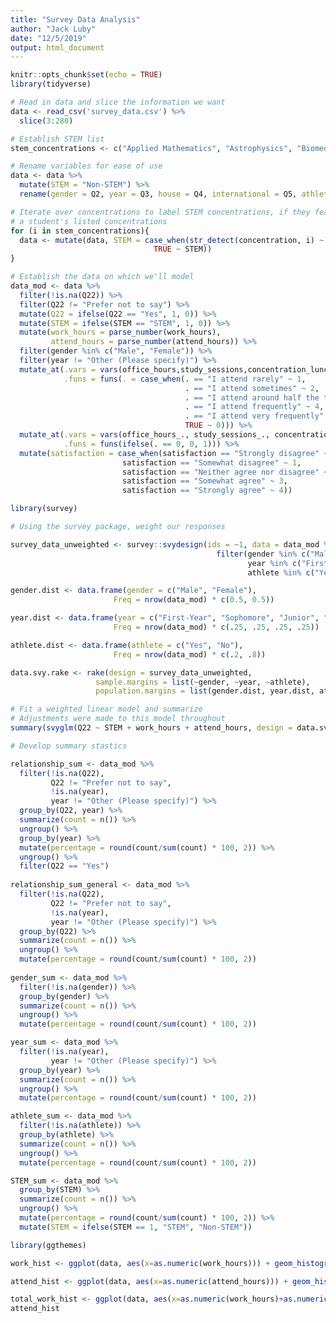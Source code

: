 ```yaml
---
title: "Survey Data Analysis"
author: "Jack Luby"
date: "12/5/2019"
output: html_document
---
```


```r
knitr::opts_chunk$set(echo = TRUE)
library(tidyverse)
```

```r
# Read in data and slice the information we want
data <- read_csv('survey_data.csv') %>% 
  slice(3:280)
```

```r
# Establish STEM list
stem_concentrations <- c("Applied Mathematics", "Astrophysics", "Biomedical Engineering", "Chemical and Physical Biology", "Chemistry", "Chemistry and Physics", "Computer Science", "Earth and Planetary Sciences", "Electrical Engineering", "Environmental Science and Engineering", "Environmental Science and Public Policy", "Human Developmental and Regenerative Biology", "Human Evolutionary Biology", "Integrative Biology", "Mathematics", "Mechanical Engineering", "Molecular and Cellular Biology", "Neuroscience", "Physics", "Statistics")

# Rename variables for ease of use
data <- data %>% 
  mutate(STEM = "Non-STEM") %>% 
  rename(gender = Q2, year = Q3, house = Q4, international = Q5, athlete = Q6, work_hours = Q9, attend_hours = Q10, concentration = Q11, honors = Q13, office_hours = Q15, study_sessions = Q16, concentration_lunches = Q17, social_events = Q18, other_concentration_social = Q19, satisfaction = Q20)

# Iterate over concentrations to label STEM concentrations, if they feature anywhere in
# a student's listed concentrations
for (i in stem_concentrations){
  data <- mutate(data, STEM = case_when(str_detect(concentration, i) ~ "STEM",
                                TRUE ~ STEM))
}

# Establish the data on which we'll model
data_mod <- data %>% 
  filter(!is.na(Q22)) %>% 
  filter(Q22 != "Prefer not to say") %>% 
  mutate(Q22 = ifelse(Q22 == "Yes", 1, 0)) %>% 
  mutate(STEM = ifelse(STEM == "STEM", 1, 0)) %>% 
  mutate(work_hours = parse_number(work_hours),
         attend_hours = parse_number(attend_hours)) %>% 
  filter(gender %in% c("Male", "Female")) %>% 
  filter(year != "Other (Please specify)") %>% 
  mutate_at(.vars = vars(office_hours,study_sessions,concentration_lunches,social_events), 
            .funs = funs(. = case_when(. == "I attend rarely" ~ 1,
                                       . == "I attend sometimes" ~ 2,
                                       . == "I attend around half the time" ~ 3,
                                       . == "I attend frequently" ~ 4,
                                       . == "I attend very frequently" ~ 5,
                                       TRUE ~ 0))) %>% 
  mutate_at(.vars = vars(office_hours_., study_sessions_., concentration_lunches_., social_events_.), 
            .funs = funs(ifelse(. == 0, 0, 1))) %>% 
  mutate(satisfaction = case_when(satisfaction == "Strongly disagree" ~ 0,
                         satisfaction == "Somewhat disagree" ~ 1,
                         satisfaction == "Neither agree nor disagree" ~ 2,
                         satisfaction == "Somewhat agree" ~ 3,
                         satisfaction == "Strongly agree" ~ 4))
```

```r
library(survey)

# Using the survey package, weight our responses

survey_data_unweighted <- survey::svydesign(ids = ~1, data = data_mod %>% 
                                              filter(gender %in% c("Male", "Female"),
                                                     year %in% c("First-Year", "Sophomore", "Junior", "Senior"),
                                                     athlete %in% c("Yes", "No")))

gender.dist <- data.frame(gender = c("Male", "Female"),
                       Freq = nrow(data_mod) * c(0.5, 0.5))

year.dist <- data.frame(year = c("First-Year", "Sophomore", "Junior", "Senior"),
                       Freq = nrow(data_mod) * c(.25, .25, .25, .25))

athlete.dist <- data.frame(athlete = c("Yes", "No"),
                       Freq = nrow(data_mod) * c(.2, .8))

data.svy.rake <- rake(design = survey_data_unweighted,
                   sample.margins = list(~gender, ~year, ~athlete),
                   population.margins = list(gender.dist, year.dist, athlete.dist))

# Fit a weighted linear model and summarize
# Adjustments were made to this model throughout
summary(svyglm(Q22 ~ STEM + work_hours + attend_hours, design = data.svy.rake))
```

```r
# Develop summary stastics

relationship_sum <- data_mod %>% 
  filter(!is.na(Q22),
         Q22 != "Prefer not to say",
         !is.na(year),
         year != "Other (Please specify)") %>% 
  group_by(Q22, year) %>% 
  summarize(count = n()) %>%
  ungroup() %>% 
  group_by(year) %>% 
  mutate(percentage = round(count/sum(count) * 100, 2)) %>% 
  ungroup() %>% 
  filter(Q22 == "Yes")
  
relationship_sum_general <- data_mod %>% 
  filter(!is.na(Q22),
         Q22 != "Prefer not to say",
         !is.na(year),
         year != "Other (Please specify)") %>% 
  group_by(Q22) %>% 
  summarize(count = n()) %>% 
  ungroup() %>% 
  mutate(percentage = round(count/sum(count) * 100, 2))
  
gender_sum <- data_mod %>% 
  filter(!is.na(gender)) %>% 
  group_by(gender) %>% 
  summarize(count = n()) %>% 
  ungroup() %>% 
  mutate(percentage = round(count/sum(count) * 100, 2))

year_sum <- data_mod %>% 
  filter(!is.na(year),
         year != "Other (Please specify)") %>% 
  group_by(year) %>% 
  summarize(count = n()) %>% 
  ungroup() %>% 
  mutate(percentage = round(count/sum(count) * 100, 2))

athlete_sum <- data_mod %>% 
  filter(!is.na(athlete)) %>% 
  group_by(athlete) %>% 
  summarize(count = n()) %>% 
  ungroup() %>% 
  mutate(percentage = round(count/sum(count) * 100, 2))

STEM_sum <- data_mod %>%
  group_by(STEM) %>% 
  summarize(count = n()) %>% 
  ungroup() %>% 
  mutate(percentage = round(count/sum(count) * 100, 2)) %>% 
  mutate(STEM = ifelse(STEM == 1, "STEM", "Non-STEM"))

library(ggthemes)

work_hist <- ggplot(data, aes(x=as.numeric(work_hours))) + geom_histogram(binwidth = 5) + theme_fivethirtyeight() + labs(x="Hours of Work Outside of Class", y="Count") + theme(axis.title=element_text(size=12))

attend_hist <- ggplot(data, aes(x=as.numeric(attend_hours))) + geom_histogram(binwidth=3) + theme_fivethirtyeight() + labs(x="Hours of Class Attended", y="Count") + theme(axis.title=element_text(size=12))

total_work_hist <- ggplot(data, aes(x=as.numeric(work_hours)+as.numeric(attend_hours))) + geom_histogram(binwidth=5) + labs(x="Total Hours Dedicated to Work", y = "Count")
attend_hist
```


